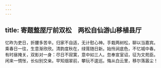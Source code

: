 ```yaml
---
---
---
```

title: 寄题盩厔厅前双松　两松自仙游山移植县厅
---



忆昨为吏日，折腰多苦辛。归家不自适，无计慰心神。手栽两树松，聊以当嘉宾。乘春日一往，生意渐欣欣。清韵度秋在，绿茸随日新。始怜涧底色，不忆城中春。有时昼掩关，双影对一身：尽日不寂寞，意中如三人。忽奉宣室诏，征为文苑臣。闲来一惆怅，长似别交亲。早知烟翠前，攀玩不逡巡。悔从白云里，移尔落嚣尘！